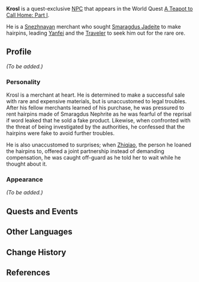 {{Meta
<!-- REMOVE THIS TEMPLATE AFTER ADDING MISSING INFO -->
|missing_NPC_profile  = yes
}}
{{Character Infobox
|type             = Quest NPC
|image            = NPC Krosl.png
|region           = Liyue
|region2          = Snezhnaya
|voiceEN          = {{w|SungWon Cho}}<ref>Twitter: [https://twitter.com/ProZD/status/1387246008711540736 EN VA Self Announcement]</ref>
}}
'''Krosl''' is a quest-exclusive [[NPC]] that appears in the World Quest [[A Teapot to Call Home: Part I]].

He is a [[Snezhnaya]]n merchant who sought [[Smaragdus Jadeite]] to make hairpins, leading [[Yanfei]] and the [[Traveler]] to seek him out for the rare ore.

==Profile==
<!-- detailed story/lore information goes here -->
''(To be added.)''

===Personality===
Krosl is a merchant at heart. He is determined to make a successful sale with rare and expensive materials, but is unaccustomed to legal troubles. After his fellow merchants learned of his purchase, he was pressured to rent hairpins made of Smaragdus Nephrite as he was fearful of the reprisal if word leaked that he sold a fake product. Likewise, when confronted with the threat of being investigated by the authorities, he confessed that the hairpins were fake to avoid further troubles.

He is also unaccustomed to surprises; when [[Zhiqiao]], the person he loaned the hairpins to, offered a joint partnership instead of demanding compensation, he was caught off-guard as he told her to wait while he thought about it.

===Appearance===
''(To be added.)''

==Quests and Events==
{{Quests and Events}}

==Other Languages==
{{Other Languages
|default_hidden = 1
|en      = Krosl
|zhs     = 克罗索
|zhs_rm  = Kèluósuǒ
|zht     = 克羅索
|zht_rm  = Kèluósuǒ
|ja      = クロッサル
|ja_rm   = Kurossaru
|ko      = 크로슬
|ko_rm   = Keuroseul
|es      = Krosl
|fr      = Krosl
|ru      = Кросль
|th      = Krosl
|vi      = Krosl
|de      = Krosl
|id      = Krosl
|pt      = Krosl
|tr      = Krosl
|it      = Krosl
}}

==Change History==
{{Change History|1.5}}

==References==
{{Reflist}}